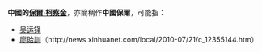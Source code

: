 '''中國的[[保爾·柯察金|保爾·柯察金]]'''，亦簡稱作'''中國保爾'''，可能指：
* [[吴运铎|吴运铎]]
* [[廖貽訓|廖貽訓]]（http://news.xinhuanet.com/local/2010-07/21/c_12355144.htm）

{{disambig|Cat=八字以上消歧义}}